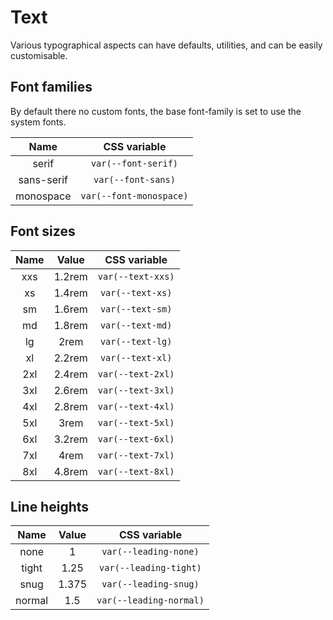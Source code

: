 
<Meta title="Settings/Text" />

# Text

Various typographical aspects can have defaults, utilities, and can be easily customisable.

## Font families

By default there no custom fonts, the base font-family is set to use the system fonts.

|    Name    |      CSS variable       |
| :--------: | :---------------------: |
|   serif    |   `var(--font-serif)`   |
| sans-serif |   `var(--font-sans)`    |
| monospace  | `var(--font-monospace)` |

## Font sizes

| Name | Value  |   CSS variable    |
| :--: | :----: | :---------------: |
| xxs  | 1.2rem | `var(--text-xxs)` |
|  xs  | 1.4rem | `var(--text-xs)`  |
|  sm  | 1.6rem | `var(--text-sm)`  |
|  md  | 1.8rem | `var(--text-md)`  |
|  lg  |  2rem  | `var(--text-lg)`  |
|  xl  | 2.2rem | `var(--text-xl)`  |
| 2xl  | 2.4rem | `var(--text-2xl)` |
| 3xl  | 2.6rem | `var(--text-3xl)` |
| 4xl  | 2.8rem | `var(--text-4xl)` |
| 5xl  |  3rem  | `var(--text-5xl)` |
| 6xl  | 3.2rem | `var(--text-6xl)` |
| 7xl  |  4rem  | `var(--text-7xl)` |
| 8xl  | 4.8rem | `var(--text-8xl)` |

## Line heights

|  Name  | Value |      CSS variable       |
| :----: | :---: | :---------------------: |
|  none  |   1   |  `var(--leading-none)`  |
| tight  | 1.25  | `var(--leading-tight)`  |
|  snug  | 1.375 |  `var(--leading-snug)`  |
| normal |  1.5  | `var(--leading-normal)` |
